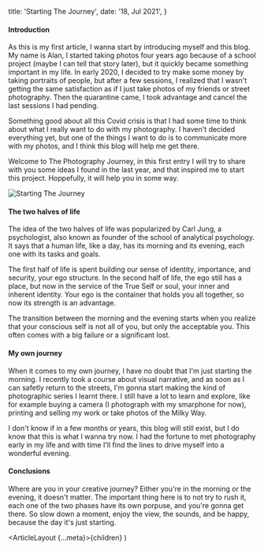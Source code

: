 
  title: 'Starting The Journey',
  date: '18, Jul 2021',
}

#### Introduction

As this is my first article, I wanna start by introducing myself
and this blog. My name is Alan, I started taking photos four
years ago because of a school project (maybe I can tell that story later),
but it quickly became something important in my life.
In early 2020, I decided to try make some money by taking portraits
of people, but after a few sessions, I realized that I wasn't getting
the same satisfaction as if I just take photos of my friends or
street photography. Then the quarantine came, I took advantage
and cancel the last sessions I had pending.

Something good about all this Covid crisis is that I had some time
to think about what I really want to do with my photography.
I haven't decided everything yet, but one of the things I want
to do is to communicate more with my photos, and I think this blog
will help me get there.

Welcome to The Photography Journey, in this first entry I will
try to share with you some ideas I found in the last year, and
that inspired me to start this project. Hoppefully, it will help
you in some way.

![Starting The Journey](https://s3.us-west-2.amazonaws.com/secure.notion-static.com/abacebd8-8b8c-49be-ac91-ac1f8880833c/IMG_20201026_172930.jpg?X-Amz-Algorithm=AWS4-HMAC-SHA256&X-Amz-Credential=AKIAT73L2G45O3KS52Y5%2F20210719%2Fus-west-2%2Fs3%2Faws4_request&X-Amz-Date=20210719T035920Z&X-Amz-Expires=86400&X-Amz-Signature=5931edeec4ebea9737b8cf573ae5587013773e27a57223260762223ff26dbfb8&X-Amz-SignedHeaders=host&response-content-disposition=filename%20%3D%22IMG_20201026_172930.jpg%22)

#### The two halves of life

The idea of the two halves of life was popularized by Carl Jung,
a psychologist, also known as founder of the school of analytical
psychology. It says that a human life, like a day, has its morning
and its evening, each one with its tasks and goals.

The first half of life is spent building our sense of identity,
importance, and security, your ego structure. In the second half of
life, the ego still has a place, but now in the service of the
True Self or soul, your inner and inherent identity. Your ego is
the container that holds you all together, so now its strength
is an advantage.

The transition between the morning and the evening starts when
you realize that your conscious self is not all of you, but only
the acceptable you. This often comes with a big failure or a
significant lost.

#### My own journey

When it comes to my own journey, I have no doubt that I'm just
starting the morning. I recently took a course about visual narrative,
and as soon as I can safetly return to the streets, I'm gonna start
making the kind of photographic series I learnt there. I still have
a lot to learn and explore, like for example buying a camera
(I photograph with my smarphone for now), printing and selling my
work or take photos of the Milky Way.

I don't know if in a few months or years, this blog will still exist,
but I do know that this is what I wanna try now. I had the fortune to
met photography early in my life and with time I'll find the lines to
drive myself into a wonderful evening.

#### Conclusions

Where are you in your creative journey? Either you're in the morning
or the evening, it doesn't matter. The important thing here is to not
try to rush it, each one of the two phases have its own porpuse, and
you're gonna get there. So slow down a moment, enjoy the view, the sounds,
and be happy, because the day it's just starting.

  <ArticleLayout {...meta}>{children}</ArticleLayout>
)

